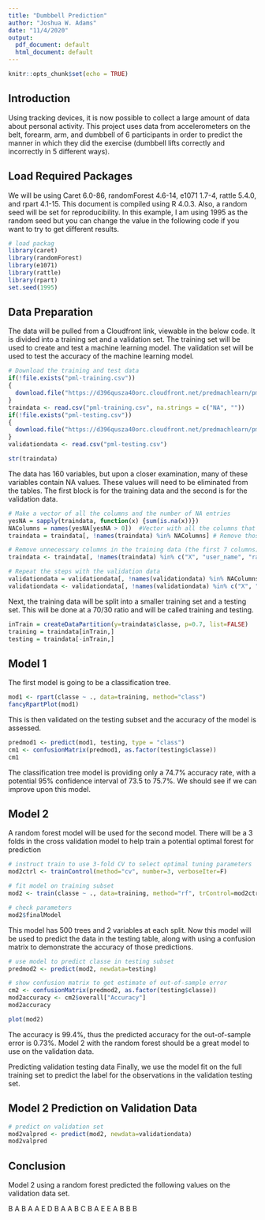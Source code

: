 ```yaml
---
title: "Dumbbell Prediction"
author: "Joshua W. Adams"
date: "11/4/2020"
output:
  pdf_document: default
  html_document: default
---
```


```r
knitr::opts_chunk$set(echo = TRUE)
```

## Introduction
Using tracking devices, it is now possible to collect a large amount of data about personal activity. This project uses data from accelerometers on the belt, forearm, arm, and dumbbell of 6 participants in order to predict the manner in which they did the exercise (dumbbell lifts correctly and incorrectly in 5 different ways).

## Load Required Packages

We will be using Caret 6.0-86, randomForest 4.6-14, e1071 1.7-4, rattle 5.4.0, and rpart 4.1-15. This document is compiled using R 4.0.3. Also, a random seed will be set for reproducibility. In this example, I am using 1995 as the random seed but you can change the value in the following code if you want to try to get different results.

```r
# load packag
library(caret)
library(randomForest)
library(e1071)
library(rattle)
library(rpart)
set.seed(1995)
```

## Data Preparation

The data will be pulled from a Cloudfront link, viewable in the below code. It is divided into a training set and a validation set. The training set will be used to create and test a machine learning model. The validation set will be used to test the accuracy of the machine learning model.

```r
# Download the training and test data
if(!file.exists("pml-training.csv"))
{
  download.file("https://d396qusza40orc.cloudfront.net/predmachlearn/pml-training.csv", "pml-training.csv", method = 'curl')
}
traindata <- read.csv("pml-training.csv", na.strings = c("NA", ""))
if(!file.exists("pml-testing.csv"))
{
  download.file("https://d396qusza40orc.cloudfront.net/predmachlearn/pml-testing.csv", "pml-testing.csv", method = 'curl')
}
validationdata <- read.csv("pml-testing.csv")
```
```r
str(traindata)
```
The data has 160 variables, but upon a closer examination, many of these variables contain NA values. These values will need to be eliminated from the tables. The first block is for the training data and the second is for the validation data.

```r
# Make a vector of all the columns and the number of NA entries
yesNA = sapply(traindata, function(x) {sum(is.na(x))}) 
NAColumns = names(yesNA[yesNA > 0])  #Vector with all the columns that has NA values
traindata = traindata[, !names(traindata) %in% NAColumns] # Remove those columns from the training set

# Remove unnecessary columns in the training data (the first 7 columns)
traindata <- traindata[, !names(traindata) %in% c("X", "user_name", "raw_timestamp_part_1", "raw_timestamp_part_2", "cvtd_timestamp", "new_window", "num_window")]

# Repeat the steps with the validation data
validationdata = validationdata[, !names(validationdata) %in% NAColumns]
validationdata <- validationdata[, !names(validationdata) %in% c("X", "user_name", "raw_timestamp_part_1", "raw_timestamp_part_2", "cvtd_timestamp", "new_window", "num_window")]
```

Next, the training data will be split into a smaller training set and a testing set. This will be done at a 70/30 ratio and will be called training and testing.

```r
inTrain = createDataPartition(y=traindata$classe, p=0.7, list=FALSE)
training = traindata[inTrain,]
testing = traindata[-inTrain,]
```

## Model 1
The first model is going to be a classification tree.

```r
mod1 <- rpart(classe ~ ., data=training, method="class")
fancyRpartPlot(mod1)
```

This is then validated on the testing subset and the accuracy of the model is assessed.

```r
predmod1 <- predict(mod1, testing, type = "class")
cm1 <- confusionMatrix(predmod1, as.factor(testing$classe))
cm1
```
The classification tree model is providing only a 74.7% accuracy rate, with a potential 95% confidence interval of 73.5 to 75.7%. We should see if we can improve upon this model.

## Model 2

A random forest model will be used for the second model. There will be a 3 folds in the cross validation model to help train a potential optimal forest for prediction


```r
# instruct train to use 3-fold CV to select optimal tuning parameters
mod2ctrl <- trainControl(method="cv", number=3, verboseIter=F)

# fit model on training subset
mod2 <- train(classe ~ ., data=training, method="rf", trControl=mod2ctrl)

# check parameters
mod2$finalModel
```

This model has 500 trees and 2 variables at each split. Now this model will be used to predict the data in the testing table, along with using a confusion matrix to demonstrate the accuracy of those predictions.

```r
# use model to predict classe in testing subset
predmod2 <- predict(mod2, newdata=testing)

# show confusion matrix to get estimate of out-of-sample error
cm2 <- confusionMatrix(predmod2, as.factor(testing$classe))
mod2accuracy <- cm2$overall["Accuracy"]
mod2accuracy
```

```r
plot(mod2)
```

The accuracy is 99.4%, thus the predicted accuracy for the out-of-sample error is 0.73%. Model 2 with the random forest should be a great model to use on the validation data. 

Predicting validation testing data
Finally, we use the model fit on the full training set to predict the label for the observations in the validation testing set.

## Model 2 Prediction on Validation Data

```r
# predict on validation set
mod2valpred <- predict(mod2, newdata=validationdata)
mod2valpred
```

## Conclusion

Model 2 using a random forest predicted the following values on the validation data set.

B A B A A E D B A A B C B A E E A B B B 